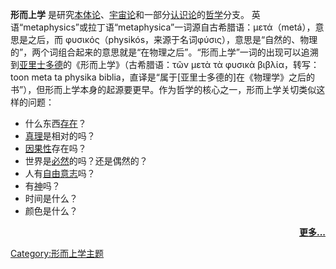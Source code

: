 '''形而上学''' 是研究[[本体论|本体论]]、[[宇宙论|宇宙论]]和一部分[[认识论|认识论]]的[[哲学|哲学]]分支。 英语“metaphysics”或拉丁语“metaphysica”一词源自古希腊语：μετά（metá），意思是之后，而 φυσικός（physikós，来源于名词φύσις），意思是“自然的、物理的”，两个词组合起来的意思就是“在物理之后”。“形而上学”一词的出现可以追溯到[[亚里士多德|亚里士多德]]的《形而上学》（古希腊语：τῶν μετὰ τὰ φυσικὰ βιβλία，转写：toon meta ta physika biblia，直译是“属于[亚里士多德的]在《物理学》之后的书”），但形而上学本身的起源要更早。作为哲学的核心之一，形而上学关切类似这样的问题：

* 什么东西[[存在|存在]]？
* [[真理|真理]]是相对的吗？
* [[因果性|因果性]]存在吗？
* 世界是[[必然|必然]]的吗？还是偶然的？
* 人有[[自由意志|自由意志]]吗？
* 有[[神|神]]吗？
* 时间是什么？
* 颜色是什么？

<div style="text-align:right;">'''[[形而上学|更多...]]'''</div>

[[Category:形而上学主题|Category:形而上学主题]]